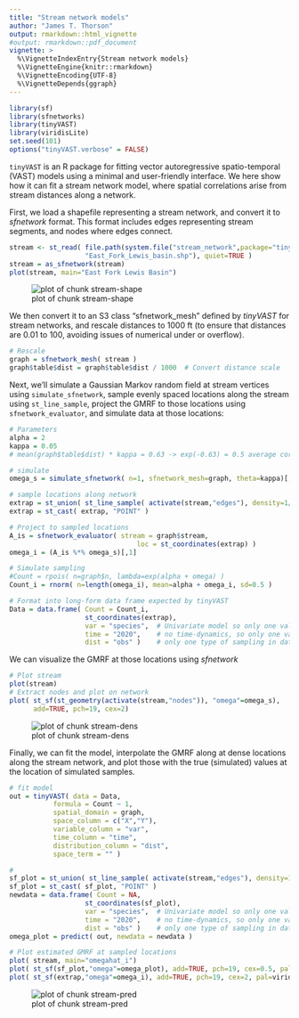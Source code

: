 ```yaml
---
title: "Stream network models"
author: "James T. Thorson"
output: rmarkdown::html_vignette
#output: rmarkdown::pdf_document
vignette: >
  %\VignetteIndexEntry{Stream network models}
  %\VignetteEngine{knitr::rmarkdown}
  %\VignetteEncoding{UTF-8}
  %\VignetteDepends{ggraph}
---
```





``` r
library(sf)
library(sfnetworks)
library(tinyVAST)
library(viridisLite)
set.seed(101)
options("tinyVAST.verbose" = FALSE)
```

`tinyVAST` is an R package for fitting vector autoregressive spatio-temporal (VAST) models using a minimal and user-friendly interface.
We here show how it can fit a stream network model, where spatial correlations arise from stream distances along a network.

First, we load a shapefile representing a stream network, and convert it to _sfnetwork_ format.  This format includes
edges representing stream segments, and nodes where edges connect.

``` r
stream <- st_read( file.path(system.file("stream_network",package="tinyVAST"),
                   "East_Fork_Lewis_basin.shp"), quiet=TRUE )
stream = as_sfnetwork(stream)
plot(stream, main="East Fork Lewis Basin")
```

![plot of chunk stream-shape](figure/stream-shape-1.png)

We then convert it to an S3 class "sfnetwork_mesh" defined by _tinyVAST_ for stream networks,
and rescale distances to 1000 ft (to ensure that distances are 0.01 to 100, avoiding
issues of numerical under or overflow).

``` r
# Rescale
graph = sfnetwork_mesh( stream )
graph$table$dist = graph$table$dist / 1000  # Convert distance scale
```

Next, we'll simulate a Gaussian Markov random field at stream vertices using `simulate_sfnetwork`,
sample evenly spaced locations along the stream using `st_line_sample`,
project the GMRF to those locations using `sfnetwork_evaluator`, and
simulate data at those locations:

``` r
# Parameters
alpha = 2
kappa = 0.05
# mean(graph$table$dist) * kappa = 0.63 -> exp(-0.63) = 0.5 average correlation

# simulate
omega_s = simulate_sfnetwork( n=1, sfnetwork_mesh=graph, theta=kappa)[,1]

# sample locations along network
extrap = st_union( st_line_sample( activate(stream,"edges"), density=1/10000))
extrap = st_cast( extrap, "POINT" )

# Project to sampled locations
A_is = sfnetwork_evaluator( stream = graph$stream,
                                loc = st_coordinates(extrap) )
omega_i = (A_is %*% omega_s)[,1]

# Simulate sampling
#Count = rpois( n=graph$n, lambda=exp(alpha + omega) )
Count_i = rnorm( n=length(omega_i), mean=alpha + omega_i, sd=0.5 )

# Format into long-form data frame expected by tinyVAST
Data = data.frame( Count = Count_i,
                   st_coordinates(extrap),
                   var = "species",  # Univariate model so only one value
                   time = "2020",    # no time-dynamics, so only one value
                   dist = "obs" )    # only one type of sampling in data
```

We can visualize the GMRF at those locations using _sfnetwork_

``` r
# Plot stream
plot(stream)
# Extract nodes and plot on network
plot( st_sf(st_geometry(activate(stream,"nodes")), "omega"=omega_s),
      add=TRUE, pch=19, cex=2)
```

![plot of chunk stream-dens](figure/stream-dens-1.png)

Finally, we can fit the model, interpolate the GMRF along at dense locations along
the stream network, and plot those with the true (simulated) values at the
location of simulated samples.

``` r
# fit model
out = tinyVAST( data = Data,
           formula = Count ~ 1,
           spatial_domain = graph,
           space_column = c("X","Y"),
           variable_column = "var",
           time_column = "time",
           distribution_column = "dist",
           space_term = "" )

#
sf_plot = st_union( st_line_sample( activate(stream,"edges"), density=1/1000))
sf_plot = st_cast( sf_plot, "POINT" )
newdata = data.frame( Count = NA,
                   st_coordinates(sf_plot),
                   var = "species",  # Univariate model so only one value
                   time = "2020",    # no time-dynamics, so only one value
                   dist = "obs" )    # only one type of sampling in data
omega_plot = predict( out, newdata = newdata )

# Plot estimated GMRF at sampled locations
plot( stream, main="omegahat_i")
plot( st_sf(sf_plot,"omega"=omega_plot), add=TRUE, pch=19, cex=0.5, pal=viridis )
plot( st_sf(extrap,"omega"=omega_i), add=TRUE, pch=19, cex=2, pal=viridis )
```

![plot of chunk stream-pred](figure/stream-pred-1.png)
